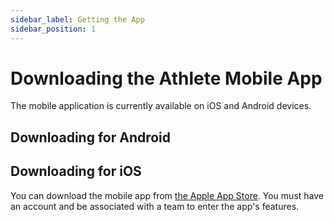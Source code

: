 ```yaml
---
sidebar_label: Getting the App
sidebar_position: 1
---
```



# Downloading the Athlete Mobile App

The mobile application is currently available on iOS and Android devices. 

## Downloading for Android



## Downloading for iOS

You can download the mobile app from [the Apple App Store](https://apps.apple.com/us/app/rise-nutrition-athletes/id1586753485).
You must have an account and be associated with a team to enter the app's features.



[contact]: /docs#feedback--assistance
[testflight]: https://apps.apple.com/us/app/testflight/id899247664
